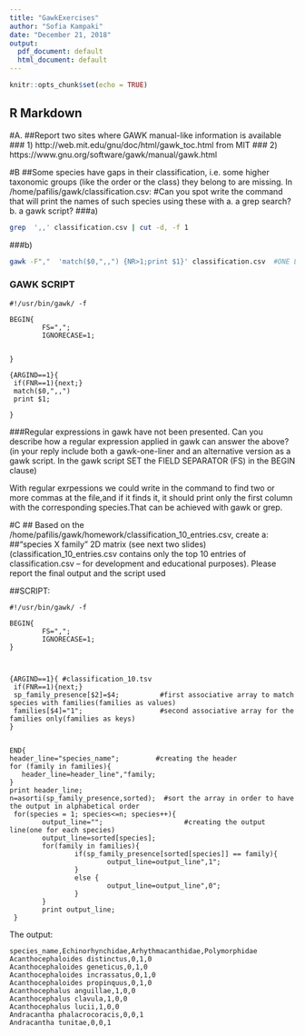 ---
title: "GawkExercises"
author: "Sofia Kampaki"
date: "December 21, 2018"
output:
  pdf_document: default
  html_document: default
---

```{r setup, include=FALSE}
knitr::opts_chunk$set(echo = TRUE)
```

## R Markdown

#A. 
##Report two sites where GAWK manual-like information is available
### 1) http://web.mit.edu/gnu/doc/html/gawk_toc.html from MIT
### 2) https://www.gnu.org/software/gawk/manual/gawk.html

#B
##Some species have gaps in their classification, i.e. some higher taxonomic groups (like the order or the class) they belong to are missing. In /home/pafilis/gawk/classification.csv: 
#Can you spot write the command that will print the names of such species using these with a. a grep search? b. a gawk script? 
###a)
```{bash, eval=F}
grep  ',,' classification.csv | cut -d, -f 1
```

###b)
```{bash, eval=F}
gawk -F","  'match($0,",,") {NR>1;print $1}' classification.csv  #ONE LINER GAWK
```

### GAWK SCRIPT
```{script}
#!/usr/bin/gawk/ -f

BEGIN{
        FS=",";
        IGNORECASE=1;


}

{ARGIND==1}{
 if(FNR==1){next;}
 match($0,",,")
 print $1;

}
```
###Regular expressions in gawk have not been presented. Can you describe how a regular expression applied in gawk can answer the above? (in your reply include both a gawk-one-liner and an alternative version as a gawk script. In the gawk script SET the FIELD SEPARATOR (FS) in the BEGIN clause)

With regular exrpessions we could write in the command to find two or more commas at the file,and if it finds it, it should print only the first column with the corresponding species.That can be achieved with gawk or grep.


#C
## Based on the /home/pafilis/gawk/homework/classification_10_entries.csv, create a: 
##"species X family" 2D matrix (see next two slides) (classification_10_entries.csv contains only the top 10 entries of classification.csv -- for development and educational purposes). Please report the final output and the script used

##SCRIPT:
```{script}
#!/usr/bin/gawk/ -f

BEGIN{
        FS=",";
        IGNORECASE=1;
}



{ARGIND==1}{ #classification_10.tsv
 if(FNR==1){next;}
 sp_family_presence[$2]=$4;          #first associative array to match species with families(families as values)
 families[$4]="1";                   #second associative array for the families only(families as keys)
}


END{
header_line="species_name";         #creating the header
for (family in families){
   header_line=header_line","family;   
}
print header_line;
n=asorti(sp_family_presence,sorted);  #sort the array in order to have the output in alphabetical order
 for(species = 1; species<=n; species++){
        output_line="";                    #creating the output line(one for each species)
        output_line=sorted[species];
        for(family in families){
                if(sp_family_presence[sorted[species]] == family){
                        output_line=output_line",1";
                }
                else {
                        output_line=output_line",0";
                }
        }
        print output_line;
 }
```

The output:
```{}
species_name,Echinorhynchidae,Arhythmacanthidae,Polymorphidae
Acanthocephaloides distinctus,0,1,0
Acanthocephaloides geneticus,0,1,0
Acanthocephaloides incrassatus,0,1,0
Acanthocephaloides propinquus,0,1,0
Acanthocephalus anguillae,1,0,0
Acanthocephalus clavula,1,0,0
Acanthocephalus lucii,1,0,0
Andracantha phalacrocoracis,0,0,1
Andracantha tunitae,0,0,1
```
